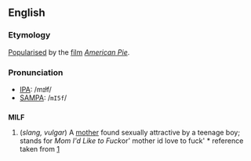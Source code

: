 ==English==

===Etymology===
[[Popularise]]d by the [[film]] ''[[w:American Pie_(movie)|American Pie]]''.

===Pronunciation===
*[[Wiktionary:Pronunciation_key|IPA]]: /mɪɫf/
*[[Wiktionary:Pronunciation_key|SAMPA]]: /<tt>mI5f</tt>/

==={{Acronym}}===
'''MILF'''
# (''slang, vulgar'') A [[mother]] found sexually attractive by a teenage boy; stands for ''Mom I'd Like to Fuck''or' mother id love to fuck' * reference taken from [http://www.milfz.org]